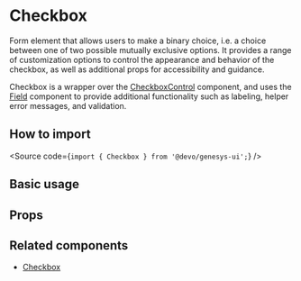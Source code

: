 

<Meta of={Stories} />

# Checkbox

Form element that allows users to make a binary choice, i.e.
a choice between one of two possible mutually exclusive options.
It provides a range of customization
options to control the appearance and behavior of the checkbox,
as well as additional props for accessibility and guidance.

Checkbox is a wrapper over the
[CheckboxControl](?path=/docs/components-core-form-checkboxcontrol--docs)
component, and uses the [Field](?path=/docs/components-core-form-field--docs)
component to provide additional functionality such as labeling, helper error
messages, and validation.

## How to import

<Source code={`import { Checkbox } from '@devo/genesys-ui';`} />

## Basic usage

<Canvas of={Stories.Base} />

## Props

<ArgTypes of={Stories} />

## Related components

- [Checkbox](?path=/docs/components-core-form-checkboxcontrol--docs)
